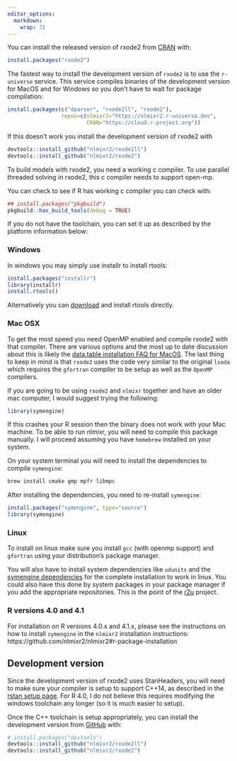 ```yaml
---
editor_options:
  markdown:
    wrap: 72
---
```


You can install the released version of rxode2 from
[CRAN](https://CRAN.R-project.org) with:

``` .r
install.packages("rxode2")
```

The fastest way to install the development version of `rxode2` is to
use the `r-universe` service.  This service compiles binaries of the
development version for MacOS and for Windows so you don't have to
wait for package compilation:

``` .r
install.packages(c("dparser", "rxode2ll", "rxode2"),
                 repos=c(nlmixr2="https://nlmixr2.r-universe.dev",
                         CRAN="https://cloud.r-project.org"))
```

If this doesn't work you install the development version of rxode2 with

``` .r
devtools::install_github("nlmixr2/rxode2ll")
devtools::install_github("nlmixr2/rxode2")
```

To build models with rxode2, you need a working c compiler. To use
parallel threaded solving in rxode2, this c compiler needs to support
open-mp.

You can check to see if R has working c compiler you can check with:

``` .r
## install.packages("pkgbuild")
pkgbuild::has_build_tools(debug = TRUE)
```

If you do not have the toolchain, you can set it up as described by the
platform information below:

### Windows

In windows you may simply use installr to install rtools:

``` .r
install.packages("installr")
library(installr)
install.rtools()
```

Alternatively you can
[download](https://cran.r-project.org/bin/windows/Rtools/) and install
rtools directly.

### Mac OSX

To get the most speed you need OpenMP enabled and compile rxode2 with
that compiler. There are various options and the most up to date
discussion about this is likely the [data.table installation FAQ for
MacOS](https://github.com/Rdatatable/data.table/wiki/Installation#openmp-enabled-compiler-for-mac).
The last thing to keep in mind is that `rxode2` uses the code very
similar to the original `lsoda` which requires the `gfortran` compiler
to be setup as well as the `OpenMP` compilers.

If you are going to be using `rxode2` and `nlmixr` together and have an
older mac computer, I would suggest trying the following:

``` .r
library(symengine)
```

If this crashes your R session then the binary does not work with your
Mac machine.  To be able to run nlmixr, you will need to compile this
package manually.  I will proceed assuming you have `homebrew`
installed on your system.

On your system terminal you will need to install the dependencies to
compile `symengine`:

``` .sh
brew install cmake gmp mpfr libmpc
```

After installing the dependencies, you need to re-install `symengine`:

``` .r
install.packages("symengine", type="source")
library(symengine)
```

### Linux

To install on linux make sure you install `gcc` (with openmp support)
and `gfortran` using your distribution's package manager.

You will also have to install system dependencies like `udunits` and
the [symengine
dependencies](https://github.com/symengine/symengine.R?tab=readme-ov-file#installation)
for the complete installation to work in linux.  You could also have
this done by system packages in your package manager if you add the
appropriate repositories.  This is the point of the
[r2u](https://github.com/eddelbuettel/r2u) project.


### R versions 4.0 and 4.1

For installation on R versions 4.0.x and 4.1.x, please see the instructions on
how to install `symengine` in the `nlmixr2` installation instructions:
https://github.com/nlmixr2/nlmixr2#r-package-installation

## Development version

Since the development version of rxode2 uses StanHeaders, you will need
to make sure your compiler is setup to support C++14, as described in
the [rstan setup
page](https://github.com/stan-dev/rstan/wiki/RStan-Getting-Started#configuration-of-the-c-toolchain).
For R 4.0, I do not believe this requires modifying the windows
toolchain any longer (so it is much easier to setup).

Once the C++ toolchain is setup appropriately, you can install the
development version from
[GitHub](https://github.com/nlmixr2/rxode2) with:

``` .r
# install.packages("devtools")
devtools::install_github("nlmixr2/rxode2ll")
devtools::install_github("nlmixr2/rxode2")
```

